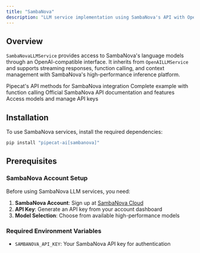 ```yaml
---
title: "SambaNova"
description: "LLM service implementation using SambaNova's API with OpenAI-compatible interface"
---
```


## Overview

`SambaNovaLLMService` provides access to SambaNova's language models through an OpenAI-compatible interface. It inherits from `OpenAILLMService` and supports streaming responses, function calling, and context management with SambaNova's high-performance inference platform.

<CardGroup cols={2}>
  <Card
    title="SambaNova LLM API Reference"
    icon="code"
    href="https://reference-server.pipecat.ai/en/latest/api/pipecat.services.sambanova.llm.html"
  >
    Pipecat's API methods for SambaNova integration
  </Card>
  <Card
    title="Example Implementation"
    icon="play"
    href="https://github.com/pipecat-ai/pipecat/blob/main/examples/foundational/14s-function-calling-sambanova.py"
  >
    Complete example with function calling
  </Card>
  <Card
    title="SambaNova Documentation"
    icon="book"
    href="https://docs.sambanova.ai/"
  >
    Official SambaNova API documentation and features
  </Card>
  <Card
    title="SambaNova Cloud"
    icon="microphone"
    href="https://cloud.sambanova.ai/?utm_source=pipecat&utm_medium=external&utm_campaign=cloud_signup"
  >
    Access models and manage API keys
  </Card>
</CardGroup>

## Installation

To use SambaNova services, install the required dependencies:

```bash
pip install "pipecat-ai[sambanova]"
```

## Prerequisites

### SambaNova Account Setup

Before using SambaNova LLM services, you need:

1. **SambaNova Account**: Sign up at [SambaNova Cloud](https://cloud.sambanova.ai/?utm_source=pipecat&utm_medium=external&utm_campaign=cloud_signup)
2. **API Key**: Generate an API key from your account dashboard
3. **Model Selection**: Choose from available high-performance models

### Required Environment Variables

- `SAMBANOVA_API_KEY`: Your SambaNova API key for authentication
